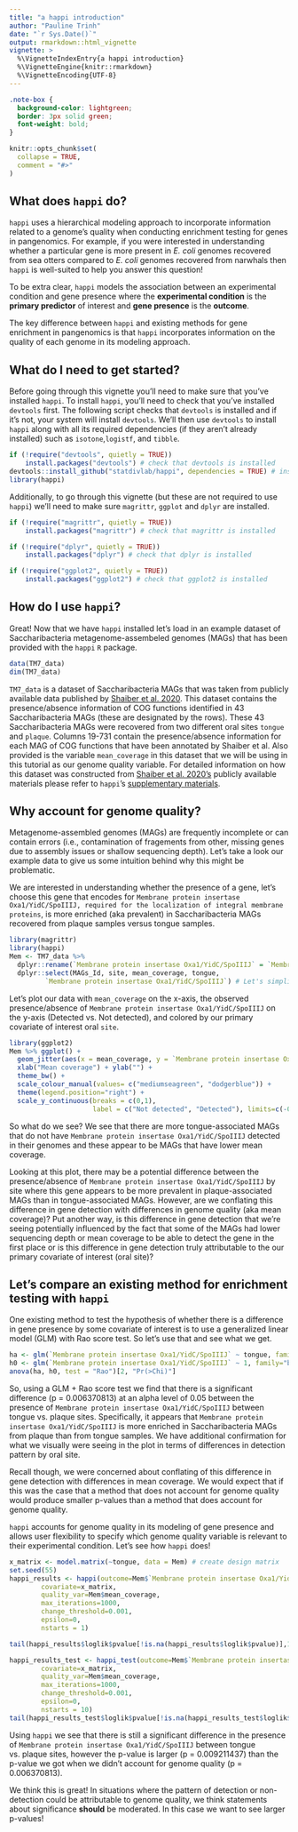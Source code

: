 ```yaml
---
title: "a happi introduction"
author: "Pauline Trinh" 
date: "`r Sys.Date()`"
output: rmarkdown::html_vignette
vignette: >
  %\VignetteIndexEntry{a happi introduction}
  %\VignetteEngine{knitr::rmarkdown}
  %\VignetteEncoding{UTF-8}
---
```

```css
.note-box {
  background-color: lightgreen;
  border: 3px solid green;
  font-weight: bold;
}
```

```r
knitr::opts_chunk$set(
  collapse = TRUE,
  comment = "#>"
)
```
## What does `happi` do? 
`happi` uses a hierarchical modeling approach to incorporate information related to a genome's quality when conducting enrichment testing for genes in pangenomics. For example, if you were interested in understanding whether a particular gene is more present in *E. coli* genomes recovered from sea otters compared to *E. coli* genomes recovered from narwhals then `happi` is well-suited to help you answer this question! 

To be extra clear, `happi` models the association between an experimental condition and gene presence where the **experimental condition** is the **primary predictor** of interest and **gene presence** is the **outcome**.

The key difference between `happi` and existing methods for gene enrichment in pangenomics is that `happi` incorporates information on the quality of each genome in its modeling approach. 

## What do I need to get started? 

Before going through this vignette you'll need to make sure that you've installed `happi`. 
To install `happi`, you'll need to check that you've installed `devtools` first. The following script checks that `devtools` is installed and if it's not, your system will install `devtools`. We'll then use `devtools` to install `happi` along with all its required dependencies (if they aren't already installed) such as `isotone`,`logistf`, and `tibble`. 

```r
if (!require("devtools", quietly = TRUE))
    install.packages("devtools") # check that devtools is installed
devtools::install_github("statdivlab/happi", dependencies = TRUE) # install dependencies for happi
library(happi)
```

Additionally, to go through this vignette (but these are not required to use `happi`) we'll need to make sure `magrittr`, `ggplot` and `dplyr` are installed. 
```r
if (!require("magrittr", quietly = TRUE))
    install.packages("magrittr") # check that magrittr is installed

if (!require("dplyr", quietly = TRUE))
    install.packages("dplyr") # check that dplyr is installed

if (!require("ggplot2", quietly = TRUE))
    install.packages("ggplot2") # check that ggplot2 is installed
```

## How do I use `happi`? 

Great! Now that we have `happi` installed let's load in an example dataset of Saccharibacteria metagenome-assembeled genomes (MAGs) that has been provided with the `happi` `R` package. 

```r
data(TM7_data)
dim(TM7_data)
```

`TM7_data` is a dataset of Saccharibacteria MAGs that was taken from publicly available data published by [Shaiber et al. 2020](https://doi.org/10.1186/s13059-020-02195-w). This dataset contains the presence/absence information of COG functions identified in 43 Saccharibacteria MAGs (these are designated by the rows). These 43 Saccharibacteria MAGs were recovered from two different oral sites `tongue` and `plaque`. Columns 19-731 contain the presence/absence information for each MAG of COG functions that have been annotated by Shaiber et al. Also provided is the variable `mean_coverage` in this dataset that we will be using in this tutorial as our genome quality variable. For detailed information on how this dataset was constructed from [Shaiber et al. 2020's](https://doi.org/10.1186/s13059-020-02195-w) publicly available materials please refer to `happi`'s [supplementary materials](https://github.com/statdivlab/happi_supplementary). 


## Why account for genome quality? 
Metagenome-assembled genomes (MAGs) are frequently incomplete or can contain errors (i.e., contamination of fragements from other, missing genes due to assembly issues or shallow sequencing depth). Let's take a look our example data to give us some intuition behind why this might be problematic. 

We are interested in understanding whether the presence of a gene, let's choose this gene that encodes for `Membrane protein insertase Oxa1/YidC/SpoIIIJ, required for the localization of integral membrane proteins`, is more enriched (aka prevalent) in Saccharibacteria MAGs recovered from plaque samples versus tongue samples. 

```r
library(magrittr)
library(happi)
Mem <- TM7_data %>% 
  dplyr::rename(`Membrane protein insertase Oxa1/YidC/SpoIIIJ` = `Membrane protein insertase Oxa1/YidC/SpoIIIJ, required for the localization of integral membrane proteins`) %>% 
  dplyr::select(MAGs_Id, site, mean_coverage, tongue,
         `Membrane protein insertase Oxa1/YidC/SpoIIIJ`) # Let's simplify our data and pull out the variables we'll need
```

Let's plot our data with `mean_coverage` on the x-axis, the observed presence/absence of `Membrane protein insertase Oxa1/YidC/SpoIIIJ` on the y-axis (Detected vs. Not detected), and colored by our primary covariate of interest oral `site`. 

```r
library(ggplot2)
Mem %>% ggplot() +
  geom_jitter(aes(x = mean_coverage, y = `Membrane protein insertase Oxa1/YidC/SpoIIIJ`, col = site, pch = site), height=0.08, width=0.00) +
  xlab("Mean coverage") + ylab("") +
  theme_bw() + 
  scale_colour_manual(values= c("mediumseagreen", "dodgerblue")) + 
  theme(legend.position="right") +
  scale_y_continuous(breaks = c(0,1),
                     label = c("Not detected", "Detected"), limits=c(-0.32, 1.1)) 
```

So what do we see? We see that there are more tongue-associated MAGs that do not have `Membrane protein insertase Oxa1/YidC/SpoIIIJ` detected in their genomes and these appear to be MAGs that have lower mean coverage. 

Looking at this plot, there may be a potential difference between the presence/absence of `Membrane protein insertase Oxa1/YidC/SpoIIIJ` by  site where this gene appears to be more prevalent in plaque-associated MAGs than in tongue-associated MAGs. However, are we conflating this difference in gene detection with differences in genome quality (aka mean coverage)? Put another way, is this difference  in gene detection that we're seeing potentially influenced by the fact that some of the MAGs had lower sequencing depth or mean coverage to be able to detect the gene in the first place or is this difference in gene detection truly attributable to the our primary covariate of interest (oral site)?  

## Let's compare an existing method for enrichment testing with `happi` 
One existing method to test the hypothesis of whether there is a difference in gene presence by some covariate of interest is to use a generalized linear model (GLM) with Rao score test. So let's use that and see what we get. 

```r
ha <- glm(`Membrane protein insertase Oxa1/YidC/SpoIIIJ` ~ tongue, family="binomial", data = Mem)
h0 <- glm(`Membrane protein insertase Oxa1/YidC/SpoIIIJ` ~ 1, family="binomial", data = Mem)
anova(ha, h0, test = "Rao")[2, "Pr(>Chi)"]
```

So, using a GLM + Rao score test we find that there is a significant difference (p = 0.006370813) at an alpha level of 0.05 between the presence of `Membrane protein insertase Oxa1/YidC/SpoIIIJ` between tongue vs. plaque sites. Specifically, it appears that `Membrane protein insertase Oxa1/YidC/SpoIIIJ` is more enriched in Saccharibacteria MAGs from plaque than from tongue samples. We have additional confirmation for what we visually  were seeing in the plot in terms of differences in detection pattern by oral site. 

Recall though, we were concerned about conflating of this difference in gene detection with differences in mean coverage. We would expect that if this was the case that a method that does not account for genome quality would produce smaller p-values than a method that does account for genome quality. 

`happi` accounts for genome quality in its modeling of gene presence and allows user flexibility to specify which genome quality variable is relevant to their experimental condition. Let's see how `happi` does! 

```r
x_matrix <- model.matrix(~tongue, data = Mem) # create design matrix
set.seed(55)
happi_results <- happi(outcome=Mem$`Membrane protein insertase Oxa1/YidC/SpoIIIJ`, 
        covariate=x_matrix, 
        quality_var=Mem$mean_coverage,
        max_iterations=1000, 
        change_threshold=0.001, 
        epsilon=0, 
        nstarts = 1)

tail(happi_results$loglik$pvalue[!is.na(happi_results$loglik$pvalue)],1)

happi_results_test <- happi_test(outcome=Mem$`Membrane protein insertase Oxa1/YidC/SpoIIIJ`, 
        covariate=x_matrix, 
        quality_var=Mem$mean_coverage,
        max_iterations=1000, 
        change_threshold=0.001, 
        epsilon=0, 
        nstarts = 10)
tail(happi_results_test$loglik$pvalue[!is.na(happi_results_test$loglik$pvalue)],1)
```
Using `happi` we see that there is still a significant difference in the presence of `Membrane protein insertase Oxa1/YidC/SpoIIIJ` between tongue vs. plaque sites, however the p-value is larger (p = 0.009211437) than the p-value we got when we didn't account for genome quality (p = 0.006370813). 

We think this is great! In  situations where  the pattern of detection or non-detection could be attributable to genome quality, we think statements about significance **should** be moderated. In this case we want to see larger p-values! 

